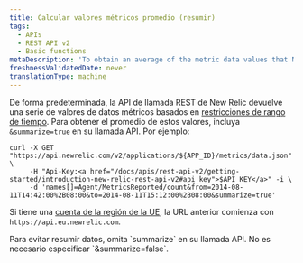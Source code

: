 ```yaml
---
title: Calcular valores métricos promedio (resumir)
tags:
  - APIs
  - REST API v2
  - Basic functions
metaDescription: 'To obtain an average of the metric data values that New Relic''s REST API returns, include "summarize=true" in your API call.'
freshnessValidatedDate: never
translationType: machine
---
```


De forma predeterminada, la API de llamada REST de New Relic devuelve una serie de valores de datos métricos basados en [restricciones de rango de tiempo](/docs/apm/apis/requirements/extracting-metric-data#time). Para obtener el promedio de estos valores, incluya `&summarize=true` en su llamada API. Por ejemplo:

```
curl -X GET "https://api.newrelic.com/v2/applications/${APP_ID}/metrics/data.json" \
     -H "Api-Key:<a href="/docs/apis/rest-api-v2/getting-started/introduction-new-relic-rest-api-v2#api_key">$API_KEY</a>" -i \
     -d 'names[]=Agent/MetricsReported/count&from=2014-08-11T14:42:00%2B08:00&to=2014-08-11T15:12:00%2B08:00&summarize=true'
```

Si tiene una [cuenta de la región de la UE](/docs/using-new-relic/welcome-new-relic/getting-started/introduction-eu-region-data-center), la URL anterior comienza con `https://api.eu.newrelic.com`.

<Callout variant="tip">
  Para evitar resumir datos, omita `summarize` en su llamada API. No es necesario especificar `&summarize=false`.
</Callout>
